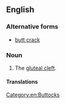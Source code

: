 ==English==

===Alternative forms===
* [[butt crack]]

===Noun===
{{en-noun}}

# {{US|vulgar|slang}} The [[gluteal cleft]].

====Translations====
{{trans-see|gluteal cleft}}

[[Category:en:Buttocks]]